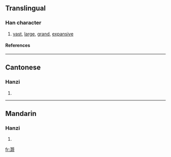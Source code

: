 {{see|灝}}

==Translingual==
===Han character===
{{Han char|rn=85|rad=水|as=18|sn=21|four=|canj=水日火人 (EAFO)}}
# [[vast]], [[large]], [[grand]], [[expansive]]
====References====
{{Han ref|kx=0663.091|hdz=31792.090|uh=704F|ud=28751}}

----
==Cantonese==
===Hanzi===
{{yue-hanzi|jyut=|y=hou6}}
# {{defn|Cantonese}}

----
==Mandarin==
===Hanzi===
{{cmn-hanzi|tra=灝|pin=[[hào]] ([[hao4]])|wg=hao<sup>4</sup>}}
# {{defn|Mandarin}}

[[fr:灏]]